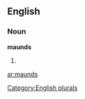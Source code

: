 ==English==

===Noun===
'''maunds'''

# {{plural of|[[maund]]}}

[[Category:English plurals]]

[[ar:maunds]]